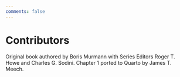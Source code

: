 ```yaml
---
comments: false
---
```


# Contributors {.unnumbered}

Original book authored by Boris Murmann with 
Series Editors Roger T. Howe and Charles G. Sodini.
Chapter 1 ported to Quarto by James T. Meech.

